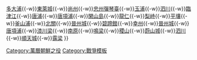 {{Campaign
|name=[[萬曆朝鮮之役]]
|raw_name=Campaignbox 萬曆朝鮮之役
|battles={{nowrap begin}}[[釜山鎮之戰|釜山鎮]]{{-w}}[[多大浦之戰|多大浦]]{{-w}}[[東萊城之戰|東萊城]]{{-w}}[[尚州之戰|尚州]]{{-w}}[[彈琴臺之戰|忠州彈琴臺]]{{-w}}[[玉浦海战|玉浦]]{{-w}}[[泗川海戰|泗川]]{{-w}}[[臨津江之戰 (1592年)|臨津江]]{{-w}}[[唐浦海戰|唐浦]]{{-w}}[[唐項浦海戰|唐項浦]]{{-w}}[[闲山岛海战|閑山島]]{{-w}}[[龍仁之戰|龍仁]]{{-w}}[[梨峙之戰|梨峙]]{{-w}}[[平壤之戰 (1593年)|平壤]]{{-w}}[[釜山浦海戰|釜山浦]]{{-w}}[[北關大捷|北關]]{{-w}}[[第一次晉州城之戰|晉州城]]{{-w}}[[碧蹄館之戰|碧蹄館]]{{-w}}[[幸州山城之戰|幸州]]{{-w}}[[第二次晉州城之戰|晉州城]]{{-w}}[[第二次唐項浦海戰|唐項浦]]{{-w}}[[漆川梁海戰|漆川梁]]{{-w}}[[南原之戰|南原]]{{-w}}[[鸣梁海战|鳴梁]]{{-w}}[[稷山之戰|稷山]]{{-w}}[[蔚山城之戰|蔚山城]]{{-w}}[[泗川之戰|泗川]]{{-w}}[[順天城之戰|順天城]]{{-w}}[[露梁海戰|露梁]]{{nowrap end}}
}}<noinclude> 
[[Category:萬曆朝鮮之役]]
[[Category:戰爭模板]]
</noinclude>